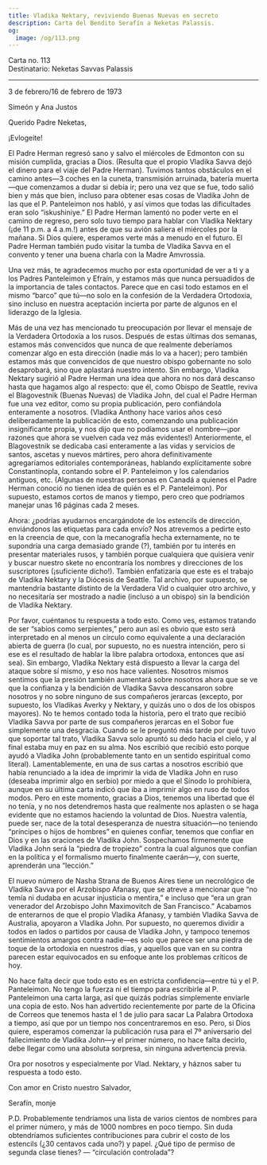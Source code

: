 ```yaml
---
title: Vladika Nektary, reviviendo Buenas Nuevas en secreto
description: Carta del Bendito Serafín a Neketas Palassis.
og:
  image: /og/113.png
---
```


<div style={{textAlign:'right', fontFamily:'monospace'}}>Carta no. 113</div>
<div style={{textAlign:'left', fontFamily:'monospace'}}>Destinatario: Neketas Savvas Palassis</div>

---

3 de febrero/16 de febrero de 1973

Simeón y Ana Justos

Querido Padre Neketas,

¡Evlogeite!

El Padre Herman regresó sano y salvo el miércoles de Edmonton con su misión cumplida, gracias a Dios. (Resulta que el propio Vladika Savva dejó el dinero para el viaje del Padre Herman). Tuvimos tantos obstáculos en el camino antes—3 coches en la cuneta, transmisión arruinada, batería muerta—que comenzamos a dudar si debía ir; pero una vez que se fue, todo salió bien y más que bien, incluso para obtener esas cosas de Vladika John de las que el P. Panteleimon nos habló, y así vimos que todas las dificultades eran solo “iskushiniye.” El Padre Herman lamentó no poder verte en el camino de regreso, pero solo tuvo tiempo para hablar con Vladika Nektary (¡de 11 p.m. a 4 a.m.!) antes de que su avión saliera el miércoles por la mañana. Si Dios quiere, esperamos verte más a menudo en el futuro. El Padre Herman también pudo visitar la tumba de Vladika Savva en el convento y tener una buena charla con la Madre Amvrossia.

Una vez más, te agradecemos mucho por esta oportunidad de ver a ti y a los Padres Panteleimon y Efraín, y estamos más que nunca persuadidos de la importancia de tales contactos. Parece que en casi todo estamos en el mismo “barco” que tú—no solo en la confesión de la Verdadera Ortodoxia, sino incluso en nuestra aceptación incierta por parte de algunos en el liderazgo de la Iglesia.

Más de una vez has mencionado tu preocupación por llevar el mensaje de la Verdadera Ortodoxia a los rusos. Después de estas últimas dos semanas, estamos más convencidos que nunca de que realmente deberíamos comenzar algo en esta dirección (nadie más lo va a hacer); pero también estamos más que convencidos de que nuestro obispo gobernante no solo desaprobará, sino que aplastará nuestro intento. Sin embargo, Vladika Nektary sugirió al Padre Herman una idea que ahora no nos dará descanso hasta que hagamos algo al respecto: que él, como Obispo de Seattle, reviva el Blagovestnik (Buenas Nuevas) de Vladika John, del cual el Padre Herman fue una vez editor, como su propia publicación, pero confiándola enteramente a nosotros. (Vladika Anthony hace varios años cesó deliberadamente la publicación de esto, comenzando una publicación insignificante propia, y nos dijo que no podíamos usar el nombre—¡por razones que ahora se vuelven cada vez más evidentes!) Anteriormente, el Blagovestnik se dedicaba casi enteramente a las vidas y servicios de santos, ascetas y nuevos mártires, pero ahora definitivamente agregaríamos editoriales contemporáneas, hablando explícitamente sobre Constantinopla, contando sobre el P. Panteleimon y los calendarios antiguos, etc. (Algunas de nuestras personas en Canadá a quienes el Padre Herman conoció no tienen idea de quién es el P. Panteleimon). Por supuesto, estamos cortos de manos y tiempo, pero creo que podríamos manejar unas 16 páginas cada 2 meses.

Ahora: ¿podrías ayudarnos encargándote de los estencils de dirección, enviándonos las etiquetas para cada envío? Nos atrevemos a pedirte esto en la creencia de que, con la mecanografía hecha externamente, no te supondría una carga demasiado grande (?), también por tu interés en presentar materiales rusos, y también porque cualquiera que quisiera venir y buscar nuestro skete no encontraría los nombres y direcciones de los suscriptores (¡suficiente dicho!). También enfatizaría que este es el trabajo de Vladika Nektary y la Diócesis de Seattle. Tal archivo, por supuesto, se mantendría bastante distinto de la Verdadera Vid o cualquier otro archivo, y no necesitaría ser mostrado a nadie (incluso a un obispo) sin la bendición de Vladika Nektary.

Por favor, cuéntanos tu respuesta a todo esto. Como ves, estamos tratando de ser “sabios como serpientes,” pero aun así es obvio que esto será interpretado en al menos un círculo como equivalente a una declaración abierta de guerra (lo cual, por supuesto, no es nuestra intención, pero si ese es el resultado de hablar la libre palabra ortodoxa, entonces que así sea). Sin embargo, Vladika Nektary está dispuesto a llevar la carga del ataque sobre sí mismo, y eso nos hace valientes. Nosotros mismos sentimos que la presión también aumentará sobre nosotros ahora que se ve que la confianza y la bendición de Vladika Savva descansaron sobre nosotros y no sobre ninguno de sus compañeros jerarcas (excepto, por supuesto, los Vladikas Averky y Nektary, y quizás uno o dos de los obispos mayores). No te hemos contado toda la historia, pero el trato que recibió Vladika Savva por parte de sus compañeros jerarcas en el Sobor fue simplemente una desgracia. Cuando se le preguntó más tarde por qué tuvo que soportar tal trato, Vladika Savva solo apuntó su dedo hacia el cielo, y al final estaba muy en paz en su alma. Nos escribió que recibió esto porque ayudó a Vladika John (probablemente tanto en un sentido espiritual como literal). Lamentablemente, en una de sus cartas a nosotros escribió que había renunciado a la idea de imprimir la vida de Vladika John en ruso (deseaba imprimir algo en serbio) por miedo a que el Sínodo lo prohibiera, aunque en su última carta indicó que iba a imprimir algo en ruso de todos modos. Pero en este momento, gracias a Dios, tenemos una libertad que él no tenía, y no nos detendremos hasta que realmente nos aplasten o se haga evidente que no estamos haciendo la voluntad de Dios. Nuestra valentía, puede ser, nace de la total desesperanza de nuestra situación—no teniendo “príncipes o hijos de hombres” en quienes confiar, tenemos que confiar en Dios y en las oraciones de Vladika John. Sospechamos firmemente que Vladika John será la “piedra de tropiezo” contra la cual algunos que confían en la política y el formalismo muerto finalmente caerán—y, con suerte, aprenderán una “lección.”

El nuevo número de Nasha Strana de Buenos Aires tiene un necrológico de Vladika Savva por el Arzobispo Afanasy, que se atreve a mencionar que “no temía ni dudaba en acusar injusticia o mentira,” e incluso que “era un gran venerador del Arzobispo John Maximovitch de San Francisco.” Acabamos de enterarnos de que el propio Vladika Afanasy, y también Vladika Savva de Australia, apoyaron a Vladika John. Por supuesto, no queremos dividir a todos en lados o partidos por causa de Vladika John, y tampoco tenemos sentimientos amargos contra nadie—es solo que parece ser una piedra de toque de la ortodoxia en nuestros días, y aquellos que van en su contra parecen estar equivocados en su enfoque ante los problemas críticos de hoy.

No hace falta decir que todo esto es en estricta confidencia—entre tú y el P. Panteleimon. No tengo la fuerza ni el tiempo para escribirle al P. Panteleimon una carta larga, así que quizás podrías simplemente enviarle una copia de esto. Nos han advertido recientemente por parte de la Oficina de Correos que tenemos hasta el 1 de julio para sacar La Palabra Ortodoxa a tiempo, así que por un tiempo nos concentraremos en eso. Pero, si Dios quiere, esperamos comenzar la publicación rusa para el 7º aniversario del fallecimiento de Vladika John—y el primer número, no hace falta decirlo, debe llegar como una absoluta sorpresa, sin ninguna advertencia previa.

Ora por nosotros y especialmente por Vlad. Nektary, y háznos saber tu respuesta a todo esto.

Con amor en Cristo nuestro Salvador,

Serafín, monje

P.D. Probablemente tendríamos una lista de varios cientos de nombres para el primer número, y más de 1000 nombres en poco tiempo. Sin duda obtendríamos suficientes contribuciones para cubrir el costo de los estencils (¿30 centavos cada uno?) y papel. ¿Qué tipo de permiso de segunda clase tienes? — “circulación controlada”?
